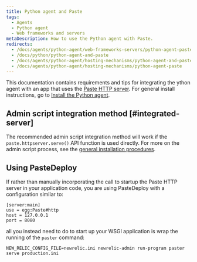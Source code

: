 ```yaml
---
title: Python agent and Paste
tags:
  - Agents
  - Python agent
  - Web frameworks and servers
metaDescription: How to use the Python agent with Paste.
redirects:
  - /docs/agents/python-agent/web-frameworks-servers/python-agent-paste
  - /docs/python/python-agent-and-paste
  - /docs/agents/python-agent/hosting-mechanisms/python-agent-and-paste
  - /docs/agents/python-agent/hosting-mechanisms/python-agent-paste
---
```


This documentation contains requirements and tips for integrating the ython agent with an app that uses the [Paste HTTP server](http://pythonpaste.org/modules/httpserver.html). For general install instructions, go to [Install the Python agent](/docs/agents/python-agent/installation-configuration/python-agent-installation).

## Admin script integration method [#integrated-server]

The recommended admin script integration method will work if the `paste.httpserver.serve()` API function is used directly. For more on the admin script process, see the [general installation procedures](/docs/agents/python-agent/installation-configuration/python-agent-installation#integration).

## Using PasteDeploy

If rather than manually incorporating the call to startup the Paste HTTP server in your application code, you are using PasteDeploy with a configuration similar to:

```
[server:main]
use = egg:Paste#http
host = 127.0.0.1
port = 8080
```

all you instead need to do to start up your WSGI application is wrap the running of the `paster` command:

```
NEW_RELIC_CONFIG_FILE=newrelic.ini newrelic-admin run-program paster serve production.ini
```
